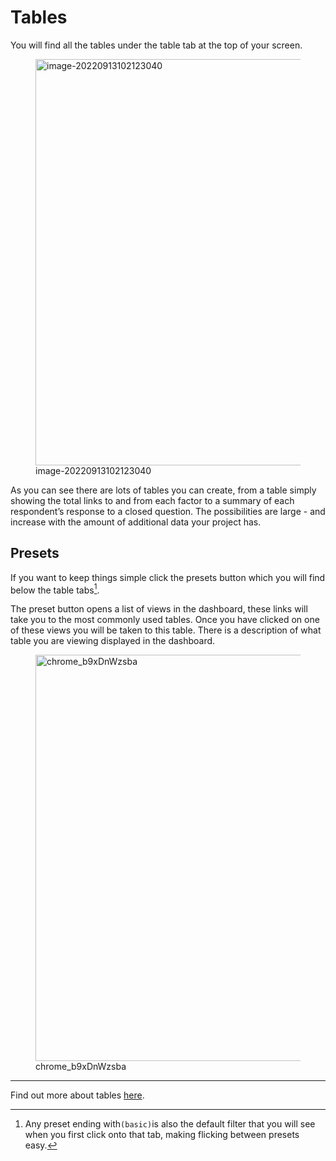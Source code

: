 #  Tables{#xall-tables}

You will find all the tables under the table tab at the top of your screen.

![image-20220913102123040](_assets/image-20220913102123040.png){width=650}

As you can see there are lots of tables you can create, from a table simply showing the total links to and from each factor to a summary of each respondent's response to a closed question. The possibilities are large - and increase with the amount of additional data your project has.

## Presets{#preset-tables}

If you want to keep things simple click the presets button which you will find below the table tabs[^1].

[^1]: Any preset ending with`(basic)`is also the default filter that you will see when you first click onto that tab, making flicking between presets easy.

The preset button opens a list of views in the dashboard, these links will take you to the most commonly used tables. Once you have clicked on one of these views you will be taken to this table. There is a description of what table you are viewing displayed in the dashboard.

 ![chrome_b9xDnWzsba](_assets/chrome_b9xDnWzsba.gif){width=650}

----

Find out more about tables [here](#xtables-advanced).
